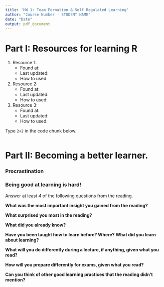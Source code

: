 ```yaml
---
title: 'HW 1: Team Formation & Self Regulated Learning'
author: "Course Number - STUDENT NAME"
date: "Date"
output: pdf_document
---
```


# Part I: Resources for learning R

1. Resource 1: 
    * Found at: 
    * Last updated:
    * How to used:

2. Resource 2: 
    * Found at: 
    * Last updated:
    * How to used:

3. Resource 3: 
    * Found at: 
    * Last updated:
    * How to used:
  
Type `2+2` in the code chunk below. 
```r

```
  
# Part II: Becoming a better learner. 

### Procrastination



### Being good at learning is hard!
Answer at least _4_ of the following questions from the reading. 

**What was the most important insight you gained from the reading? **


**What surprised you most in the reading?**


**What did you already know?**


**Have you been taught how to learn before?  Where?  What did you learn about learning?**


**What will you do differently during a lecture, if anything, given what you read?**


**How will you prepare differently for exams, given what you read?**


**Can you think of other good learning practices that the reading didn't mention?**
